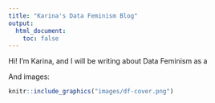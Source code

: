 ```yaml
---
title: "Karina's Data Feminism Blog"
output:
  html_document:
    toc: false
---
```


Hi! I'm Karina, and I will be writing about Data Feminism as a 

And images:

```r
knitr::include_graphics("images/df-cover.png")
```

